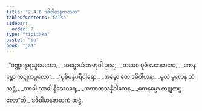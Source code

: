 ```yaml
---
title: "2.4.6 ဒဓိဝါဟနဇာတက"
tableOfContents: false
sidebar:
  order: 7
type: "tipitaka"
basket: "su"
book: "ja1"
---
```



<DynamicBreadcrumb />

<Division number="71" book="ja1">

<Paragraph number="453" type="verses" book="ja1">
_“ဝဏ္ဏဂန္ဓရသူပေတော,_  
_အမ္ဗောယံ အဟုဝါ ပုရေ;_  
_တမေဝ ပူဇံ လဘမာနော,_  
_ကေနမ္ဗော ကဋုကပ္ဖလော”._  

</Paragraph>

</Division>
<Division number="72" book="ja1">

<Paragraph number="454" type="verses" book="ja1">
_“ပုစိမန္ဒပရိဝါရော,_  
_အမ္ဗော တေ ဒဓိဝါဟန;_  
_မူလံ မူလေန သံသဋ္ဌံ,_  
_သာခါ သာခါ နိသေဝရေ;_  
_အသာတသန္နိဝါသေန,_  
_တေနမ္ဗော ကဋုကပ္ဖလော”တိ._  


</Paragraph>
</Division>

<Paragraph number="455" type="center" book="ja1">
ဒဓိဝါဟနဇာတကံ ဆဋ္ဌံ.
</Paragraph>